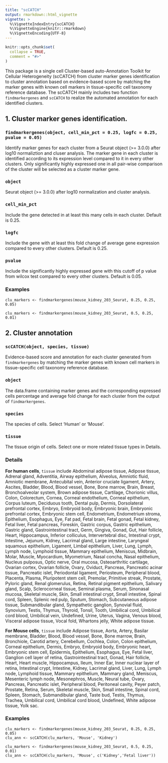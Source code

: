 ```yaml
---
title: "scCATCH"
output: rmarkdown::html_vignette
vignette: >
  %\VignetteIndexEntry{scCATCH}
  %\VignetteEngine{knitr::rmarkdown}
  %\VignetteEncoding{UTF-8}
---
```


```r
knitr::opts_chunk$set(
  collapse = TRUE,
  comment = "#>"
)
```

This package is a single cell Cluster-based auto-Annotation Toolkit for Cellular Heterogeneity (scCATCH) from cluster marker genes identification to cluster annotation based on evidence-based score by matching the marker genes with known cell markers in tissue-specific cell taxonomy reference database. The scCATCH mainly includes two function `findmarkergenes` and `scCATCH` to realize the automated annotation for each identified clusters.

## 1. Cluster marker genes identification.
### `findmarkergenes(object, cell_min_pct = 0.25, logfc = 0.25, pvalue = 0.05)`

Identify marker genes for each cluster from a Seurat object (>= 3.0.0) after log10 normaliztion and cluser analysis. The marker gene in each cluster is identified according to its expression level compared to it in every other clusters. Only significantly highly expressed one in all pair-wise comparison of the cluster will be selected as a cluster marker gene.

### `object` 
Seurat object (>= 3.0.0) after log10 normalization and cluster analysis.

### `cell_min_pct`
Include the gene detected in at least this many cells in each cluster. Default is 0.25.

### `logfc`
Include the gene with at least this fold change of average gene expression compared to every other clusters. Default is 0.25.

### `pvalue`
Include the significantly highly expressed gene with this cutoff of p value from wilcox test compared to every other clusters. Default is 0.05.

### Examples
`clu_markers <- findmarkergenes(mouse_kidney_203_Seurat, 0.25, 0.25, 0.05)`

`clu_markers <- findmarkergenes(mouse_kidney_203_Seurat, 0.5, 0.25, 0.01)`

## 2. Cluster annotation
### `scCATCH(object, species, tissue)`
Evidence-based score and annotation for each cluster generated from `findmarkergenes` by matching the marker genes with known cell markers in tissue-specific cell taxonomy reference database.

### `object` 
The data.frame containing marker genes and the corresponding expressed cells percentage and average fold change for each cluster from the output of `findmarkergenes`.

### `species`
The species of cells. Select 'Human' or 'Mouse'.

### `tissue`
The tissue origin of cells. Select one or more related tissue types in Details.

### Details
__For human cells__, `tissue` include Abdominal adipose tissue, Adipose tissue, Adrenal gland, Adventitia, Airway epithelium, Alveolus, Amniotic fluid, Amniotic membrane, Antecubital vein, Anterior cruciate ligament, Artery, Ascites, Bladder, Blood, Blood vessel, Bone, Bone marrow, Brain, Breast, Bronchoalveolar system, Brown adipose tissue, Cartilage, Chorionic villus, Colon, Colorectum, Cornea, Corneal endothelium, Corneal epithelium, Corpus luteum, Deciduous tooth, Dental pulp, Dermis, Dorsolateral prefrontal cortex, Embryo, Embryoid body, Embryonic brain, Embryonic prefrontal cortex, Embryonic stem cell, Endometrium, Endometrium stroma, Epithelium, Esophagus, Eye, Fat pad, Fetal brain, Fetal gonad, Fetal kidney, Fetal liver, Fetal pancreas, Foreskin, Gastric corpus, Gastric epithelium, Gastric gland, Gastrointestinal tract, Germ, Gingiva, Gonad, Gut, Hair follicle, Heart, Hippocampus, Inferior colliculus, Intervertebral disc, Intestinal crypt, Intestine, Jejunum, Kidney, Lacrimal gland, Large intestine, Laryngeal squamous epithelium, Ligament, Limbal epithelium, Liver, Lung, Lymph, Lymph node, Lymphoid tissue, Mammary epithelium, Meniscus, Midbrain, Molar, Muscle, Myocardium, Myometrium, Nasal concha, Nasal epithelium, Nucleus pulposus, Optic nerve, Oral mucosa, Osteoarthritic cartilage, Ovarian cortex, Ovarian follicle, Ovary, Oviduct, Pancreas, Pancreatic acinar tissue, Pancreatic islet, Periodontal ligament, Periosteum, Peripheral blood, Placenta, Plasma, Pluripotent stem cell, Premolar, Primitive streak, Prostate, Pyloric gland, Renal glomerulus, Retina, Retinal pigment epithelium, Salivary gland, Scalp, Sclerocorneal tissue, Seminal plasma, Serum, Sinonasal mucosa, Skeletal muscle, Skin, Small intestinal crypt, Small intestine, Spinal cord, Spleen, Splenic red pulp, Sputum, Stomach, Subcutaneous adipose tissue, Submandibular gland, Sympathetic ganglion, Synovial fluid, Synovium, Testis, Thymus, Thyroid, Tonsil, Tooth, Umbilical cord, Umbilical cord blood, Umbilical vein, Undefined, Urine, Uterus, Vagina, Venous blood, Visceral adipose tissue, Vocal fold, Whartons jelly, White adipose tissue.

__For Mouse cells__, `tissue` include 
Adipose tissue, Aorta, Artery, Basilar membrane, Bladder, Blood, Blood vessel, Bone, Bone marrow, Brain, Bronchiole, Carotid artery, Cerebellum, Cochlea, Colon, Colon epithelium, Corneal epithelium, Dermis, Embryo, Embryoid body, Embryonic heart, Embryonic stem cell, Epidermis, Epithelium, Esophagus, Eye, Fetal liver, Ganglion cell layer of retina, Gastrointestinal tract, Gonad, Hair follicle, Heart, Heart muscle, Hippocampus, Ileum, Inner Ear, Inner nuclear layer of retina, Intestinal crypt, Intestine, Kidney, Lacrimal gland, Liver, Lung, Lymph node, Lymphoid tissue, Mammary epithelium, Mammary gland, Meniscus, Mesenteric lymph node, Mesonephros, Muscle, Neural tube, Ovary, Pancreas, Pancreatic islet, Peripheral blood, Peritoneal cavity, Peyer patch, Prostate, Retina, Serum, Skeletal muscle, Skin, Small intestine, Spinal cord, Spleen, Stomach, Submandibular gland, Taste bud, Testis, Thymus, Trachea, Umbilical cord, Umbilical cord blood, Undefined, White adipose tissue, Yolk sac.

### Examples
`clu_markers <- findmarkergenes(mouse_kidney_203_Seurat, 0.25, 0.25, 0.05)`  
`clu_ann <- scCATCH(clu_markers, 'Mouse', 'Kidney')`

`clu_markers <- findmarkergenes(mouse_kidney_203_Seurat, 0.5, 0.25, 0.01)`  
`clu_ann <- scCATCH(clu_markers, 'Mouse', c('Kidney','Fetal liver'))`  


